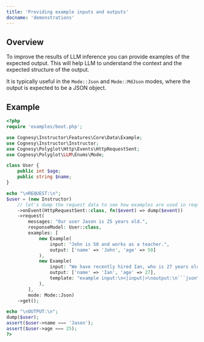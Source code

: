 ```yaml
---
title: 'Providing example inputs and outputs'
docname: 'demonstrations'
---
```


## Overview

To improve the results of LLM inference you can provide examples of the expected output.
This will help LLM to understand the context and the expected structure of the output.

It is typically useful in the `Mode::Json` and `Mode::MdJson` modes, where the output
is expected to be a JSON object.


## Example

```php
<?php
require 'examples/boot.php';

use Cognesy\Instructor\Features\Core\Data\Example;
use Cognesy\Instructor\Instructor;
use Cognesy\Polyglot\Http\Events\HttpRequestSent;
use Cognesy\Polyglot\LLM\Enums\Mode;

class User {
    public int $age;
    public string $name;
}

echo "\nREQUEST:\n";
$user = (new Instructor)
    // let's dump the request data to see how examples are used in requests
    ->onEvent(HttpRequestSent::class, fn($event) => dump($event))
    ->request(
        messages: "Our user Jason is 25 years old.",
        responseModel: User::class,
        examples: [
            new Example(
                input: "John is 50 and works as a teacher.",
                output: ['name' => 'John', 'age' => 50]
            ),
            new Example(
                input: "We have recently hired Ian, who is 27 years old.",
                output: ['name' => 'Ian', 'age' => 27],
                template: "example input:\n<|input|>\noutput:\n```json\n<|output|>\n```\n",
            ),
        ],
        mode: Mode::Json)
    ->get();

echo "\nOUTPUT:\n";
dump($user);
assert($user->name === 'Jason');
assert($user->age === 25);
?>
```
